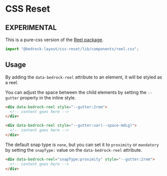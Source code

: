 
<Meta title="Pure-CSS/components/reel.css" />

# CSS Reset

## EXPERIMENTAL

This is a pure-css version of the [Reel package](/?path=/docs/components-reel--api).

```javascript
import "@bedrock-layout/css-reset/lib/components/reel.css";
```

## Usage

By adding the `data-bedrock-reel` attribute to an element, it will be styled as a reel.

You can adjust the space between the child elements by setting the `--gutter` property in the inline style.

```html
<div data-bedrock-reel style="--gutter:2rem">
  <!-- content goes here -->
</div>

<div data-bedrock-reel style="--gutter:var(--space-mdLg)">
  <!-- content goes here -->
</div>
```

The default snap type is `none`, but you can set it to `proximity` or `mandatory` by setting the `snapType:` value on the `data-bedrock-reel` attribute.

```html
<div data-bedrock-reel="snapType:proximity" style="--gutter:2rem">
  <!-- content goes here -->
</div>
```

